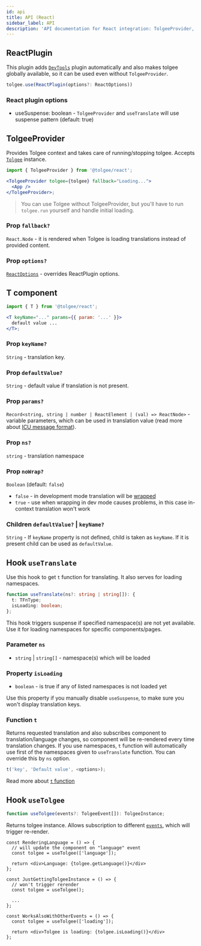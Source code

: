 ```yaml
---
id: api
title: API (React)
sidebar_label: API
description: 'API documentation for React integration: TolgeeProvider, T-component and different hooks ( useCurrentLanguage, useSetLanguage, useTranslate).'
---
```


## ReactPlugin

This plugin adds [`DevTools`](/api/web_package/bundled_plugins.mdx#devtools) plugin automatically and also makes tolgee globally available, so it can be used even without `TolgeeProvider`.

```ts
tolgee.use(ReactPlugin(options?: ReactOptions))
```

### React plugin options

- useSuspense: boolean - `TolgeeProvider` and `useTranslate` will use suspense pattern (default: true)

## TolgeeProvider

Provides Tolgee context and takes care of running/stopping tolgee. Accepts [`Tolgee`](/api/core_package/tolgee.mdx) instance.

```jsx
import { TolgeeProvider } from '@tolgee/react';

<TolgeeProvider tolgee={tolgee} fallback="Loading...">
  <App />
</TolgeeProvider>;
```

> You can use Tolgee without TolgeeProvider, but you'll have to run `tolgee.run` yourself and handle initial loading.

### Prop `fallback?`

`React.Node` - it is rendered when Tolgee is loading translations instead of provided content.

### Prop `options?`

[`ReactOptions`](#react-plugin-options) - overrides ReactPlugin options.

## T component

```jsx
import { T } from '@tolgee/react';

<T keyName="..." params={{ param: '...' }}>
  default value ...
</T>;
```

### Prop `keyName?`

`String` - translation key.

### Prop `defaultValue?`

`String` - default value if translation is not present.

### Prop `params?`

`Record<string, string | number | ReactElement | (val) => ReactNode>` - variable parameters, which can be used in translation value
(read more about [ICU message format](/platform/icu_message_format)).

### Prop `ns?`

`string` - translation namespace

### Prop `noWrap?`

`Boolean` (default: `false`)

- `false` - in development mode translation will be [wrapped](/wrapping.mdx)
- `true` - use when wrapping in dev mode causes problems, in this case in-context translation won't work

### Children `defaultValue?` | `keyName?`

`String` - If `keyName` property is not defined, child is taken as `keyName`. If it is present child can be used as `defaultValue`.

## Hook `useTranslate`

Use this hook to get `t` function for translating. It also serves for loading namespaces.

```ts
function useTranslate(ns?: string | string[]): {
  t: TFnType;
  isLoading: boolean;
};
```

This hook triggers suspense if specified namespace(s) are not yet available. Use it for loading namespaces for specific components/pages.

### Parameter `ns`

- `string` | `string[]` - namespace(s) which will be loaded

### Property `isLoading`

- `boolean` - is true if any of listed namespaces is not loaded yet

Use this property if you manually disable `useSuspense`, to make sure you won't display translation keys.

### Function `t`

Returns requested translation and also subscribes component to translation/language changes, so component will be re-rendered every time translation changes. If you use namespaces, `t` function will automatically use first of the namespaces given to `useTranslate` function. You can override this by `ns` option.

```ts
t('key', 'Default value', <options>);
```

Read more about [`t` function](/api/core_package/tolgee.mdx#t)

## Hook `useTolgee`

```ts
function useTolgee(events?: TolgeeEvent[]): TolgeeInstance;
```

Returns tolgee instance. Allows subscription to different [`events`](/api/core_package/events.mdx), which will trigger re-render.

```tsx
const RenderingLanguage = () => {
  // will update the component on "language" event
  const tolgee = useTolgee(['language']);

  return <div>Language: {tolgee.getLanguage()}</div>
};

const JustGettingTolgeeInstance = () => {
  // won't trigger rerender
  const tolgee = useTolgee();

  ...
};

const WorksAlsoWithOtherEvents = () => {
  const tolgee = useTolgee(['loading']);

  return <div>Tolgee is loading: {tolgee.isLoading()}</div>
};
```
